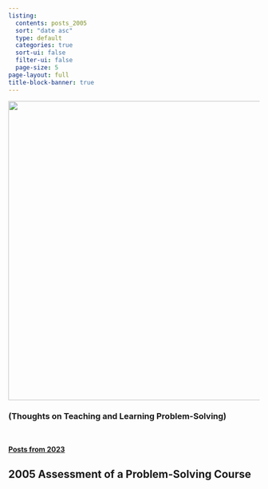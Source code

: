 ```yaml
---
listing:
  contents: posts_2005
  sort: "date asc"
  type: default
  categories: true
  sort-ui: false
  filter-ui: false
  page-size: 5
page-layout: full
title-block-banner: true
---
```


![](DSC00313.png){fig-alt="Chalkboard with BuffaloBadger's ToTaL PS written on it" fig-align="center" width="600"}

### (Thoughts on Teaching and Learning Problem-Solving) {.ch}

&nbsp;

[**Posts from 2023**](archived_posts.qmd)

## 2005 Assessment of a Problem-Solving Course


